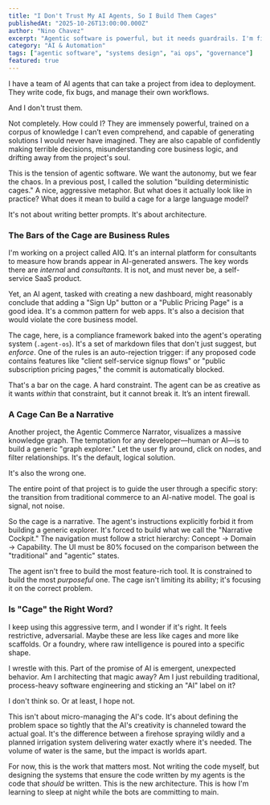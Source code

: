 ```yaml
---
title: "I Don't Trust My AI Agents, So I Build Them Cages"
publishedAt: "2025-10-26T13:00:00.000Z"
author: "Nino Chavez"
excerpt: "Agentic software is powerful, but it needs guardrails. I'm finding the most important work isn't coding, but architecting the systems that constrain the code."
category: "AI & Automation"
tags: ["agentic software", "systems design", "ai ops", "governance"]
featured: true
---
```


I have a team of AI agents that can take a project from idea to deployment. They write code, fix bugs, and manage their own workflows.

And I don't trust them.

Not completely. How could I? They are immensely powerful, trained on a corpus of knowledge I can’t even comprehend, and capable of generating solutions I would never have imagined. They are also capable of confidently making terrible decisions, misunderstanding core business logic, and drifting away from the project's soul.

This is the tension of agentic software. We want the autonomy, but we fear the chaos. In a previous post, I called the solution "building deterministic cages." A nice, aggressive metaphor. But what does it actually look like in practice? What does it mean to build a cage for a large language model?

It's not about writing better prompts. It's about architecture.

### The Bars of the Cage are Business Rules

I'm working on a project called AIQ. It's an internal platform for consultants to measure how brands appear in AI-generated answers. The key words there are *internal* and *consultants*. It is not, and must never be, a self-service SaaS product.

Yet, an AI agent, tasked with creating a new dashboard, might reasonably conclude that adding a "Sign Up" button or a "Public Pricing Page" is a good idea. It's a common pattern for web apps. It's also a decision that would violate the core business model.

The cage, here, is a compliance framework baked into the agent's operating system (`.agent-os`). It's a set of markdown files that don't just suggest, but *enforce*. One of the rules is an auto-rejection trigger: if any proposed code contains features like "client self-service signup flows" or "public subscription pricing pages," the commit is automatically blocked.

That's a bar on the cage. A hard constraint. The agent can be as creative as it wants *within* that constraint, but it cannot break it. It’s an intent firewall.

### A Cage Can Be a Narrative

Another project, the Agentic Commerce Narrator, visualizes a massive knowledge graph. The temptation for any developer—human or AI—is to build a generic "graph explorer." Let the user fly around, click on nodes, and filter relationships. It's the default, logical solution.

It's also the wrong one.

The entire point of that project is to guide the user through a specific story: the transition from traditional commerce to an AI-native model. The goal is signal, not noise.

So the cage is a narrative. The agent's instructions explicitly forbid it from building a generic explorer. It's forced to build what we call the "Narrative Cockpit." The navigation must follow a strict hierarchy: Concept → Domain → Capability. The UI must be 80% focused on the comparison between the "traditional" and "agentic" states.

The agent isn't free to build the most feature-rich tool. It is constrained to build the most *purposeful* one. The cage isn't limiting its ability; it's focusing it on the correct problem.

### Is "Cage" the Right Word?

I keep using this aggressive term, and I wonder if it's right. It feels restrictive, adversarial. Maybe these are less like cages and more like scaffolds. Or a foundry, where raw intelligence is poured into a specific shape.

I wrestle with this. Part of the promise of AI is emergent, unexpected behavior. Am I architecting that magic away? Am I just rebuilding traditional, process-heavy software engineering and sticking an "AI" label on it?

I don't think so. Or at least, I hope not.

This isn't about micro-managing the AI's code. It's about defining the problem space so tightly that the AI's creativity is channeled toward the actual goal. It's the difference between a firehose spraying wildly and a planned irrigation system delivering water exactly where it's needed. The volume of water is the same, but the impact is worlds apart.

For now, this is the work that matters most. Not writing the code myself, but designing the systems that ensure the code written by my agents is the code that *should* be written. This is the new architecture. This is how I'm learning to sleep at night while the bots are committing to main.
